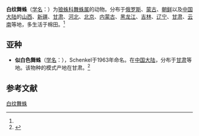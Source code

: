 {{Speciesbox
| name = 白纹舞蛛
| status = 
| status_system = 
| image = 
| genus = Alopecosa
| species = albostriata
| authority = (Grube, 1861)<ref name='id13752'>{{cite web| url =http://www.bioinfo.cn/db05/BjdwSpecies.php?action=view&id=13752| title =白纹舞蛛| work =《中国动物物种编目数据库》| publisher =中国科学院微生物研究所| author =中国科学院动物研究所| accessdate =2009-04-28| deadurl =yes| archiveurl =https://web.archive.org/web/20160305040735/http://www.bioinfo.cn/db05/BjdwSpecies.php?action=view&id=13752| archivedate =2016-03-05}}</ref>
}}

'''白纹舞蛛'''（[[学名|学名]]：{{lang|la|''Alopecosa albostriata''}}）为[[狼蛛科|狼蛛科]][[舞蛛属|舞蛛属]]的动物。分布于[[俄罗斯|俄罗斯]]、[[蒙古|蒙古]]、[[朝鲜|朝鲜]]以及[[中国大陆|中国大陆]]的[[山西|山西]]、[[新疆|新疆]]、[[甘肃|甘肃]]、[[河北|河北]]、[[北京|北京]]、[[内蒙古|内蒙古]]、[[黑龙江|黑龙江]]、[[吉林|吉林]]、[[辽宁|辽宁]]、[[甘肃|甘肃]]、[[云南|云南]]等地，多生活于棉田。<ref name='id13752'/>

==亚种==
*'''似白色舞蛛'''（[[学名|学名]]：{{lang|la|''Alopecosa albofasciata formicata''}}），Schenkel于1963年命名。在[[中国大陆|中国大陆]]，分布于[[甘肃|甘肃]]等地。该物种的模式产地在甘肃。<ref name='id13751'>{{cite web| url =http://www.bioinfo.cn/db05/BjdwSpecies.php?action=view&id=13751| title =似白色舞蛛| work =《中国动物物种编目数据库》| publisher =中国科学院微生物研究所| author =中国科学院动物研究所| accessdate =2009-04-28| deadurl =yes| archiveurl =https://web.archive.org/web/20160305010150/http://www.bioinfo.cn/db05/BjdwSpecies.php?action=view&id=13751| archivedate =2016-03-05}}</ref>

== 参考文献 ==
{{reflist}}

{{Wikispecies|Alopecosa albostriata}}
{{Taxonbar|from=Q2054882}}

[[Category:舞蛛属|白纹舞蛛]]

{{蜘蛛小作品}}